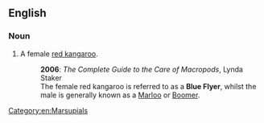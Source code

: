 ==English==

===Noun===
{{en-noun}}

# A female [[red kangaroo]].
#: '''2006''': ''The Complete Guide to the Care of Macropods'', Lynda Staker
#: The female red kangaroo is referred to as a '''Blue Flyer''', whilst the male is generally known as a [[marloo|Marloo]] or [[boomer|Boomer]].

[[Category:en:Marsupials]]